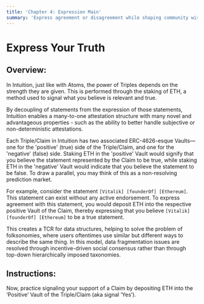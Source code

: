 ```yaml
---
title: 'Chapter 4: Expression Main'
summary: 'Express agreement or disagreement while shaping community wisdom.'
---
```


# Express Your Truth

## Overview:

In Intuition, just like with Atoms, the power of Triples depends on the strength they are given. This is performed through the staking of ETH, a method used to signal what you believe is relevant and true.

By decoupling of statements from the expression of those statements, Intuition enables a many-to-one attestation structure with many novel and advantageous properties - such as the ability to better handle subjective or non-deterministic attestations.

Each Triple/Claim in Intuition has two associated ERC-4626-esque Vaults—one for the 'positive' (true) side of the Triple/Claim, and one for the 'negative' (false) side. Staking ETH in the 'positive' Vault would signify that you believe the statement represented by the Claim to be true, while staking ETH in the 'negative' Vault would indicate that you believe the statement to be false. To draw a parallel, you may think of this as a non-resolving prediction market.

For example, consider the statement `[Vitalik] [founderOf] [Ethereum]`. This statement can exist without any active endorsement. To express agreement with this statement, you would deposit ETH into the respective positive Vault of the Claim, thereby expressing that you believe `[Vitalik] [founderOf] [Ethereum]` to be a true statement.

This creates a TCR for data structures, helping to solve the problem of folksonomies, where users oftentimes use similar but different ways to describe the same thing. In this model, data fragmentation issues are resolved through incentive-driven social consensus rather than through top-down hierarchically imposed taxonomies.

## Instructions:

Now, practice signaling your support of a Claim by depositing ETH into the ‘Positive’ Vault of the Triple/Claim (aka signal ‘Yes’).
